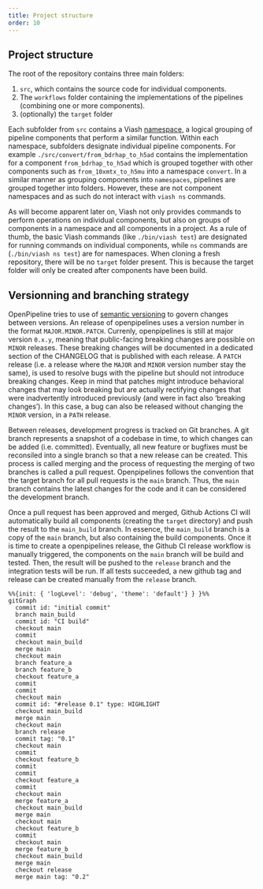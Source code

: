 ```yaml
---
title: Project structure
order: 10
---
```


## Project structure {#sec-project-structure}
The root of the repository contains three main folders:

1. `src`, which contains the source code for individual components.
2. The `workflows` folder containing the implementations of the pipelines (combining one or more components).
3. (optionally) the `target` folder 

Each subfolder from `src` contains a Viash [namespace](https://viash.io/guides/projects/namespaces/), a logical grouping of pipeline components that perform a similar function. Within each namespace, subfolders designate individual pipeline components. For example `./src/convert/from_bdrhap_to_h5ad` contains the implementation for a component `from_bdrhap_to_h5ad` which is grouped together with other components such as `from_10xmtx_to_h5mu` into a namespace `convert`. In a similar manner as grouping components into `namespaces`, pipelines are grouped together into folders. However, these are not component namespaces and as such do not interact with `viash ns` commands.

As will become apparent later on, Viash not only provides commands to perform operations on individual components, but also on groups of components in a namespace and all components in a project. As a rule of thumb, the basic Viash commands (like `./bin/viash test`) are designated for running commands on individual components, while `ns` commands are (`./bin/viash ns test`) are for namespaces.
When cloning a fresh repository, there will be no `target` folder present. This is because the target folder will only be created after components have been build. 

## Versionning and branching strategy {#sec-versionning}

OpenPipeline tries to use of [semantic versioning](https://semver.org/) to govern changes between versions. An release of openpipelines uses a version number in the format `MAJOR.MINOR.PATCH`. Currenly, openpipelines is still at major version `0.x.y`, meaning that public-facing breaking changes are possible on `MINOR` releases. These breaking changes will be documented in a dedicated section of the CHANGELOG that is published with each release. A `PATCH` release (i.e. a release where the `MAJOR` and `MINOR` version number stay the same), is used to resolve bugs with the pipeline but should not introduce breaking changes. Keep in mind that patches might introduce behavioral changes that may look breaking but are actually rectifying changes that were inadvertently introduced previously (and were in fact also 'breaking changes'). In this case, a bug can also be released without changing the `MINOR` version, in a `PATH` release.

Between releases, development progress is tracked on Git branches. A git branch represents a snapshot of a codebase in time, to which changes can be added (i.e. committed). Eventually, all new feature or bugfixes must be reconsiled into a single branch so that a new release can be created. This process is called merging and the process of requesting the merging of two branches is called a pull request. Openpipelines follows the convention that the target branch for all pull requests is the `main` branch. Thus, the `main` branch contains the latest changes for the code and it can be considered the development branch.

Once a pull request has been approved and merged, Github Actions CI will automatically build all components (creating the `target` directory) and push the result to the `main_build` branch. In essence, the `main_build` branch is a copy of the `main` branch, but also containing the build components. Once it is time to create a openpipelines release, the Github CI release workflow is manually triggered, the components on the `main` branch will be build and tested. Then, the result will be pushed to the `release` branch and the integration tests will be run. If all tests succeeded, a new github tag and release can be created manually from the `release` branch.

```mermaid
%%{init: { 'logLevel': 'debug', 'theme': 'default'} } }%%
gitGraph
  commit id: "initial commit"
  branch main_build
  commit id: "CI build"
  checkout main
  commit
  checkout main_build
  merge main
  checkout main
  branch feature_a
  branch feature_b
  checkout feature_a
  commit
  commit
  checkout main
  commit id: "#release 0.1" type: HIGHLIGHT
  checkout main_build
  merge main
  checkout main
  branch release
  commit tag: "0.1"
  checkout main
  commit
  checkout feature_b
  commit
  commit
  checkout feature_a
  commit
  checkout main
  merge feature_a
  checkout main_build
  merge main
  checkout main
  checkout feature_b
  commit
  checkout main
  merge feature_b
  checkout main_build
  merge main
  checkout release
  merge main tag: "0.2"
```
